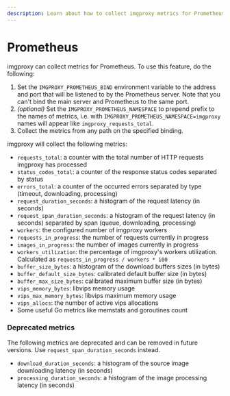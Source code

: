 ```yaml
---
description: Learn about how to collect imgproxy metrics for Prometheus
---
```


# Prometheus

imgproxy can collect metrics for Prometheus. To use this feature, do the following:

1. Set the `IMGPROXY_PROMETHEUS_BIND` environment variable to the address and port that will be listened to by the Prometheus server. Note that you can't bind the main server and Prometheus to the same port.
2. _(optional)_ Set the `IMGPROXY_PROMETHEUS_NAMESPACE` to prepend prefix to the names of metrics, i.e. with `IMGPROXY_PROMETHEUS_NAMESPACE=imgproxy` names will appear like `imgproxy_requests_total`.
3. Collect the metrics from any path on the specified binding.

imgproxy will collect the following metrics:

* `requests_total`: a counter with the total number of HTTP requests imgproxy has processed
* `status_codes_total`: a counter of the response status codes separated by status
* `errors_total`: a counter of the occurred errors separated by type (timeout, downloading, processing)
* `request_duration_seconds`: a histogram of the request latency (in seconds)
* `request_span_duration_seconds`: a histogram of the request latency (in seconds) separated by span (queue, downloading, processing)
* `workers`: the configured number of imgproxy workers
* `requests_in_progress`: the number of requests currently in progress
* `images_in_progress`: the number of images currently in progress
* `workers_utilization`: the percentage of imgproxy's workers utilization. Calculated as `requests_in_progress / workers * 100`
* `buffer_size_bytes`: a histogram of the download buffers sizes (in bytes)
* `buffer_default_size_bytes`: calibrated default buffer size (in bytes)
* `buffer_max_size_bytes`: calibrated maximum buffer size (in bytes)
* `vips_memory_bytes`: libvips memory usage
* `vips_max_memory_bytes`: libvips maximum memory usage
* `vips_allocs`: the number of active vips allocations
* Some useful Go metrics like memstats and goroutines count

### Deprecated metrics

The following metrics are deprecated and can be removed in future versions. Use `request_span_duration_seconds` instead.

* `download_duration_seconds`: a histogram of the source image downloading latency (in seconds)
* `processing_duration_seconds`: a histogram of the image processing latency (in seconds)

